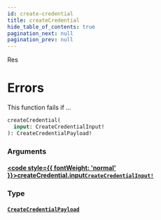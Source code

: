 ```yaml
---
id: create-credential
title: createCredential
hide_table_of_contents: true
pagination_next: null
pagination_prev: null
---
```








Res

# Errors
This function fails if ...

```graphql
createCredential(
  input: CreateCredentialInput!
): CreateCredentialPayload!
```


### Arguments

#### [<code style={{ fontWeight: 'normal' }}>createCredential.<b>input</b></code>](#)<Bullet />[`CreateCredentialInput!`](/api/inputs/create-credential-input) <Badge class="secondary" text="non-null"/> <Badge class="secondary" text="input"/>
> 
> 

### Type

#### [`CreateCredentialPayload`](/api/objects/create-credential-payload) <Badge class="secondary" text="object"/>
> 
> 





